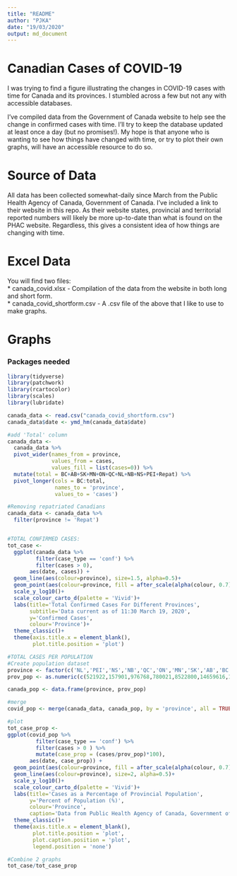 ```yaml
---
title: "README"
author: "PJKA"
date: "19/03/2020"
output: md_document
---
```

# Canadian Cases of COVID-19

I was trying to find a figure illustrating the changes in COVID-19 cases with time for Canada and its provinces. I stumbled across a few but not any with accessible databases. 

I've compiled data from the Government of Canada website to help see the change in confirmed cases with time. I'll try to keep the database updated at least once a day (but no promises!). My hope is that anyone who is wanting to see how things have changed with time, or try to plot their own graphs, will have an accessible resource to do so.  

# Source of Data

All data has been collected somewhat-daily since March from the Public Health Agency of Canada, Government of Canada. I've included a link to their website in this repo. As their website states, provincial and territorial reported numbers will likely be more up-to-date than what is found on the PHAC website. Regardless, this gives a consistent idea of how things are changing with time.  

# Excel Data

You will find two files:  
* canada_covid.xlsx - Compilation of the data from the website in both long and short form.   
* canada_covid_shortform.csv - A .csv file of the above that I like to use to make graphs.  

# Graphs

### Packages needed
```r
library(tidyverse)
library(patchwork)
library(rcartocolor)
library(scales)
library(lubridate)

canada_data <- read.csv("canada_covid_shortform.csv")
canada_data$date <- ymd_hm(canada_data$date)

#add 'Total' column
canada_data <- 
  canada_data %>%
  pivot_wider(names_from = province,
              values_from = cases,
              values_fill = list(cases=0)) %>%
  mutate(total = BC+AB+SK+MN+ON+QC+NL+NB+NS+PEI+Repat) %>%
  pivot_longer(cols = BC:total,
               names_to = 'province',
               values_to = 'cases')

#Removing repatriated Canadians
canada_data <- canada_data %>%
  filter(province != 'Repat')


#TOTAL CONFIRMED CASES:
tot_case <- 
  ggplot(canada_data %>%
         filter(case_type == 'conf') %>%
         filter(cases > 0),
       aes(date, cases)) +
  geom_line(aes(colour=province), size=1.5, alpha=0.5)+
  geom_point(aes(colour=province, fill = after_scale(alpha(colour, 0.7))), pch=21, size=3)+
  scale_y_log10()+
  scale_colour_carto_d(palette = 'Vivid')+
  labs(title='Total Confirmed Cases For Different Provinces',
       subtitle='Data current as of 11:30 March 19, 2020',
       y='Confirmed Cases', 
       colour='Province')+
  theme_classic()+
  theme(axis.title.x = element_blank(),
        plot.title.position = 'plot')

#TOTAL CASES PER POPULATION
#Create population dataset
province <- factor(c('NL','PEI','NS','NB','QC','ON','MN','SK','AB','BC','YK','NT','NU'))
prov_pop <- as.numeric(c(521922,157901,976768,780021,8522800,14659616,1373859,1178657,4395586,5105576,41022,44895,38873))

canada_pop <- data.frame(province, prov_pop)

#merge
covid_pop <- merge(canada_data, canada_pop, by = 'province', all = TRUE)

#plot
tot_case_prop <-
ggplot(covid_pop %>%
         filter(case_type == 'conf') %>%
         filter(cases > 0 ) %>%
         mutate(case_prop = (cases/prov_pop)*100),
       aes(date, case_prop)) +
  geom_point(aes(colour=province, fill = after_scale(alpha(colour, 0.7))), pch=21, size=3)+
  geom_line(aes(colour=province), size=2, alpha=0.5)+
  scale_y_log10()+
  scale_colour_carto_d(palette = 'Vivid')+
  labs(title='Cases as a Percentage of Provincial Population',
       y='Percent of Population (%)',
       colour='Province',
       caption='Data from Public Health Agency of Canada, Government of Canada' )+
  theme_classic()+
  theme(axis.title.x = element_blank(),
        plot.title.position = 'plot',
        plot.caption.position = 'plot',
        legend.position = 'none')

#Combine 2 graphs
tot_case/tot_case_prop
```